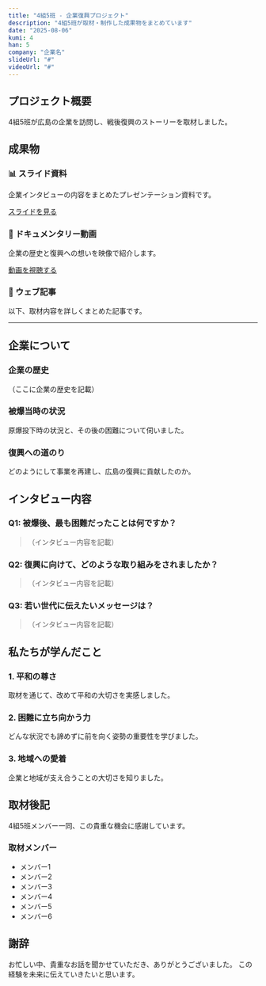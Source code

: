 ```yaml
---
title: "4組5班 - 企業復興プロジェクト"
description: "4組5班が取材・制作した成果物をまとめています"
date: "2025-08-06"
kumi: 4
han: 5
company: "企業名"
slideUrl: "#"
videoUrl: "#"
---
```


## プロジェクト概要

4組5班が広島の企業を訪問し、戦後復興のストーリーを取材しました。

## 成果物

### 📊 スライド資料

企業インタビューの内容をまとめたプレゼンテーション資料です。

[スライドを見る]({frontmatter.slideUrl})

### 🎥 ドキュメンタリー動画

企業の歴史と復興への想いを映像で紹介します。

[動画を視聴する]({frontmatter.videoUrl})

### 📝 ウェブ記事

以下、取材内容を詳しくまとめた記事です。

---

## 企業について

### 企業の歴史

（ここに企業の歴史を記載）

### 被爆当時の状況

原爆投下時の状況と、その後の困難について伺いました。

### 復興への道のり

どのようにして事業を再建し、広島の復興に貢献したのか。

## インタビュー内容

### Q1: 被爆後、最も困難だったことは何ですか？

> （インタビュー内容を記載）

### Q2: 復興に向けて、どのような取り組みをされましたか？

> （インタビュー内容を記載）

### Q3: 若い世代に伝えたいメッセージは？

> （インタビュー内容を記載）

## 私たちが学んだこと

### 1. 平和の尊さ

取材を通じて、改めて平和の大切さを実感しました。

### 2. 困難に立ち向かう力

どんな状況でも諦めずに前を向く姿勢の重要性を学びました。

### 3. 地域への愛着

企業と地域が支え合うことの大切さを知りました。

## 取材後記

4組5班メンバー一同、この貴重な機会に感謝しています。

### 取材メンバー

- メンバー1
- メンバー2
- メンバー3
- メンバー4
- メンバー5
- メンバー6

## 謝辞

お忙しい中、貴重なお話を聞かせていただき、ありがとうございました。
この経験を未来に伝えていきたいと思います。
